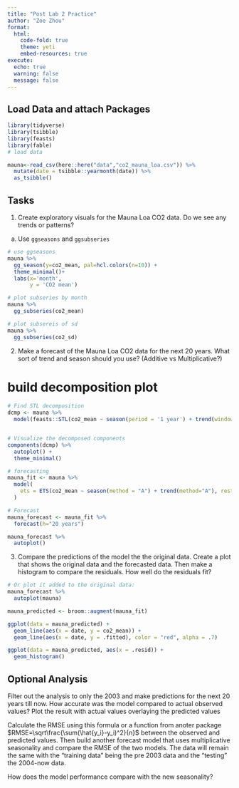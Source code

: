 ```yaml
---
title: "Post Lab 2 Practice"
author: "Zoe Zhou"
format: 
  html:
    code-fold: true
    theme: yeti
    embed-resources: true
execute: 
  echo: true
  warning: false
  message: false
---
```


## Load Data and attach Packages

```r

library(tidyverse)
library(tsibble)
library(feasts)
library(fable)
# load data

mauna<-read_csv(here::here("data","co2_mauna_loa.csv")) %>% 
  mutate(date = tsibble::yearmonth(date)) %>% 
  as_tsibble()
```

## Tasks

1. Create exploratory visuals for the Mauna Loa CO2 data. Do we see any trends or patterns? 

  a. Use `ggseasons` and `ggsubseries`
```r
# use ggseasons
mauna %>% 
  gg_season(y=co2_mean, pal=hcl.colors(n=10)) +
  theme_minimal()+
  labs(x='month',
       y = 'CO2 mean')

# plot subseries by month
mauna %>% 
  gg_subseries(co2_mean)

# plot subsereis of sd
mauna %>% 
  gg_subseries(co2_sd)
```

  
2. Make a forecast of the Mauna Loa CO2 data for the next 20 years. What sort of trend and season should you use? (Additive vs Multiplicative?)

# build decomposition plot
```r
# Find STL decomposition
dcmp <- mauna %>%
  model(feasts::STL(co2_mean ~ season(period = '1 year') + trend(window = 25)))


# Visualize the decomposed components
components(dcmp) %>% 
  autoplot() +
  theme_minimal()
```


```r
# forecasting
mauna_fit <- mauna %>% 
  model(
    ets = ETS(co2_mean ~ season(method = "A") + trend(method="A"), restrict = FALSE)
  )

# Forecast 
mauna_forecast <- mauna_fit %>% 
  forecast(h="20 years")

mauna_forecast %>% 
  autoplot()
```


3. Compare the predictions of the model the the original data. Create a plot that shows the original data and the forecasted data. Then make a histogram to compare the residuals. How well do the residuals fit?

```r
# Or plot it added to the original data:
mauna_forecast %>% 
  autoplot(mauna)

mauna_predicted <- broom::augment(mauna_fit)

ggplot(data = mauna_predicted) +
  geom_line(aes(x = date, y = co2_mean)) +
  geom_line(aes(x = date, y = .fitted), color = "red", alpha = .7)

ggplot(data = mauna_predicted, aes(x = .resid)) +
  geom_histogram()
```

## Optional Analysis

Filter out the analysis to only the 2003 and make predictions for the next 20 years till now. How accurate was the model compared to actual observed values? Plot the result with actual values overlaying the predicted values

Calculate the RMSE using this formula or a function from anoter package $RMSE=\sqrt\frac{\sum(\hat{y_i}-y_i)^2}{n}$ between the observed and predicted values. Then build another forecast model that uses multiplicative seasonality and compare the RMSE of the two models. The data will remain the same with the "training data" being the pre 2003 data and the "testing" the 2004-now data.

How does the model performance compare with the new seasonality?
